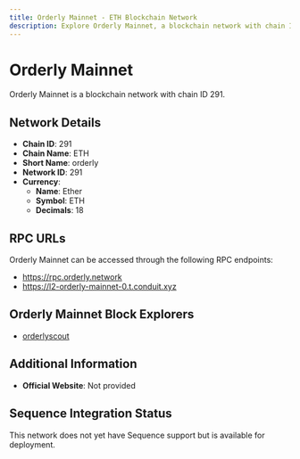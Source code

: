 ```yaml
--- 
title: Orderly Mainnet - ETH Blockchain Network
description: Explore Orderly Mainnet, a blockchain network with chain ID 291. Learn about its native currency, Ether, and how to interact with the network.
---
```


# Orderly Mainnet

Orderly Mainnet is a blockchain network with chain ID 291.

## Network Details

- **Chain ID**: 291
- **Chain Name**: ETH
- **Short Name**: orderly
- **Network ID**: 291
- **Currency**: 
  - **Name**: Ether
  - **Symbol**: ETH
  - **Decimals**: 18

## RPC URLs

Orderly Mainnet can be accessed through the following RPC endpoints:

- https://rpc.orderly.network
- https://l2-orderly-mainnet-0.t.conduit.xyz

## Orderly Mainnet Block Explorers

- [orderlyscout](https://explorer.orderly.network)

## Additional Information

- **Official Website**: Not provided

## Sequence Integration Status

This network does not yet have Sequence support but is available for deployment.
